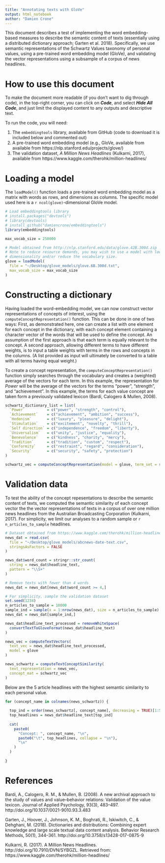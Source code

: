 ```yaml
---
title: "Annotating texts with GloVe"
output: html_notebook
author: "Damien Crone"
---
```

 
This document describes a test of implementing the word embedding-based measures to describe the semantic content of texts (essentially using a distributed dictionary approach; Garten et al. 2018). Specifically, we use semantic representations of the Schwartz Values taxonomy of personal values, using a pre-trained word embedding model (GloVe), and validating the vector representations using a subsample of a corpus of news headlines.

# How to use this document

To make the document more readable (if you don't want to dig through code), in the top-right corner, you can click on _**Code**_, and select _**Hide All Code**_, and just limit the displayed content to any outputs and descriptive text.

To run the code, you will need:

1. The `embeddingtools` library, available from GitHub (code to download it is included below and commented out)
2. A pre-trained word embedding model (e.g., GloVe, available from available from https://nlp.stanford.edu/projects/glove/)
3. The validation dataset, *A Million News Headlines* (Kulkarni, 2017), available from https://www.kaggle.com/therohk/million-headlines/

# Loading a model

The `loadModel()` function loads a pre-trained word embedding model as a matrix with words as rows, and dimensions as columns. The specific model used here is a `r ncol(glove)`-dimensional GloVe model.

```r

# Load embeddingtools library
# install.packages("devtools")
# library(devtools)
# install_github("damiencrone/embeddingtools")
library(embeddingtools)

max_vocab_size = 250000

# Model obtained from http://nlp.stanford.edu/data/glove.42B.300d.zip
# Note to reduce resource demands, you may wish to use a model with lower
# dimensionality and/or reduce the vocabulary size.
glove = loadModel(
  file = "~/Desktop/glove_models/glove.6B.300d.txt",
  max_vocab_size = max_vocab_size
)

```

# Constructing a dictionary

Having loaded the word-embedding model, we can now construct vector representations of concepts of interest, using the `computeConceptRepresentation()` function. This can be done in one of two ways: First, as demonstrated here, one can create a list with one element for each concept in the dictionary, with each concept element containing a character vector of the words that will be used to define the concept. An assumption of the first approach is that each term is equally relevant to the concept. A second approach, allowing different terms to have different weights, is to input a table weights with terms in the rows and concepts in the columns. (A list provided as input will ultimately be converted to a table with all terms having equal weight.)

To create a concept representation, the `computeConceptRepresentation()` function simply searches through the vocabulary and creates a (weighted) average of the vectors for each term. In this example, the representation for *Power* will be the average of the vectors for the terms "power", "strength", and "achievement". In this example, the terms for each value concept are taken form a previously validated lexicon (Bardi, Calogero & Mullen, 2008).

```r

schwartz_dictionary_list = list(
  `Power`          = c("power", "strength", "control"),
  `Achievement`    = c("achievement", "ambition", "success"),
  `Hedonism`       = c("luxury", "pleasure", "delight"),
  `Stimulation`    = c("excitement", "novelty", "thrill"),
  `Self direction` = c("independence", "freedom", "liberty"),
  `Universalism`   = c("unity", "justice", "equality"),
  `Benevolence`    = c("kindness", "charity", "mercy"),
  `Tradition`      = c("tradition", "custom", "respect"),
  `Conformity`     = c("restraint", "regard", "consideration"),
  `Security`       = c("security", "safety", "protection")
)

schwartz_vec = computeConceptRepresentation(model = glove, term_set = schwartz_dictionary_list)

```

# Validation data

To test the ability of the concept repesentations to describe the semantic content of texts, we computed the semantic similarity of each concept vector the the vector representations of texts in a corpus of over one million news headlines from the Australian Broadcasting Corporation (Kulkarni, 2017). For simplicity, we limit our analyses to a random sample or `r n_articles_to_sample` headlines.

```r

# Dataset obtained from https://www.kaggle.com/therohk/million-headlines/
news_dat = read.csv(
  file = "~/Desktop/glove_models/abcnews-date-text.csv",
  stringsAsFactors = FALSE
)

news_dat$word_count = stringr::str_count(
  string = news_dat$headline_text,
  pattern = "\\S+"
)

# Remove texts with fewer than 4 words
news_dat = news_dat[news_dat$word_count >= 4,]

# For simplicity, sample the validation dataset
set.seed(1234)
n_articles_to_sample = 10000
sample_ind = sample(x = 1:nrow(news_dat), size = n_articles_to_sample)
news_dat = news_dat[sample_ind,]

news_dat$headline_text_processed = removeWhiteSpace(
  convertTextToGloveFormat(news_dat$headline_text)
)

news_vec = computeTextVectors(
  text_vec = news_dat$headline_text_processed,
  model = glove
)

news_schwartz = computeTextConceptSimilarity(
  text_representation = news_vec,
  concept_mat = schwartz_vec
)

```

Below are the 5 article headlines with the highest semantic similarity to each personal value.

```r

for (concept_name in colnames(news_schwartz)) {
  
  top_ind = order(news_schwartz[, concept_name], decreasing = TRUE)[1:5]
  top_headlines = news_dat$headline_text[top_ind]
  
  cat(
    paste0(
      "Concept: ", concept_name, "\n",
      paste0("\t", top_headlines, collapse = "\n"),
      "\n"
    )
  )
  
}

```

# References
Bardi, A., Calogero, R. M., & Mullen, B. (2008). A new archival approach to the study of values and value--behavior relations: Validation of the value lexicon. Journal of Applied Psychology, 93(3), 483–497. http://doi.org/10.1037/0021-9010.93.3.483

Garten, J., Hoover, J., Johnson, K. M., Boghrati, R., Iskiwitch, C., & Dehghani, M. (2018). Dictionaries and distributions: Combining expert knowledge and large scale textual data content analysis. Behavior Research Methods, 50(1), 344–361. http://doi.org/10.3758/s13428-017-0875-9

Kulkarni, R. (2017). A Million News Headlines. http://doi.org/10.7910/DVN/SYBGZL. Retrieved from: https://www.kaggle.com/therohk/million-headlines/